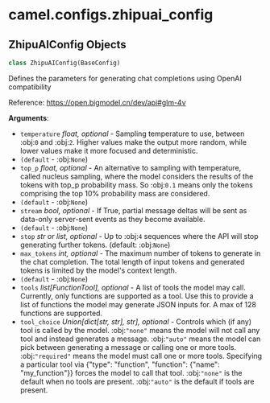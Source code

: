 <a id="camel.configs.zhipuai_config"></a>

# camel.configs.zhipuai\_config

<a id="camel.configs.zhipuai_config.ZhipuAIConfig"></a>

## ZhipuAIConfig Objects

```python
class ZhipuAIConfig(BaseConfig)
```

Defines the parameters for generating chat completions using OpenAI
compatibility

Reference: https://open.bigmodel.cn/dev/api#glm-4v

**Arguments**:

- `temperature` _float, optional_ - Sampling temperature to use, between
  :obj:`0` and :obj:`2`. Higher values make the output more random,
  while lower values make it more focused and deterministic.
- `(default` - :obj:`None`)
- `top_p` _float, optional_ - An alternative to sampling with temperature,
  called nucleus sampling, where the model considers the results of
  the tokens with top_p probability mass. So :obj:`0.1` means only
  the tokens comprising the top 10% probability mass are considered.
- `(default` - :obj:`None`)
- `stream` _bool, optional_ - If True, partial message deltas will be sent
  as data-only server-sent events as they become available.
- `(default` - :obj:`None`)
- `stop` _str or list, optional_ - Up to :obj:`4` sequences where the API
  will stop generating further tokens. (default: :obj:`None`)
- `max_tokens` _int, optional_ - The maximum number of tokens to generate
  in the chat completion. The total length of input tokens and
  generated tokens is limited by the model's context length.
- `(default` - :obj:`None`)
- `tools` _list[FunctionTool], optional_ - A list of tools the model may
  call. Currently, only functions are supported as a tool. Use this
  to provide a list of functions the model may generate JSON inputs
  for. A max of 128 functions are supported.
- `tool_choice` _Union[dict[str, str], str], optional_ - Controls which (if
  any) tool is called by the model. :obj:`"none"` means the model
  will not call any tool and instead generates a message.
  :obj:`"auto"` means the model can pick between generating a
  message or calling one or more tools.  :obj:`"required"` means the
  model must call one or more tools. Specifying a particular tool
  via {"type": "function", "function": {"name": "my_function"}}
  forces the model to call that tool. :obj:`"none"` is the default
  when no tools are present. :obj:`"auto"` is the default if tools
  are present.

